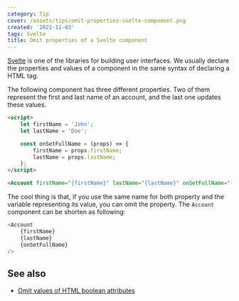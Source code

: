 ```yaml
---
category: Tip
cover: /assets/tips/omit-properties-svelte-component.png
created: '2021-11-03'
tags: Svelte
title: Omit properties of a Svelte component
---
```


[Svelte](https://svelte.dev) is one of the libraries for building user interfaces. We usually declare the properties and values of a component in the same syntax of declaring a HTML tag.

The following component has three different properties. Two of them represent the first and last name of an account, and the last one updates these values.

```html
<script>
    let firstName = 'John';
    let lastName = 'Doe';

    const onSetFullName = (props) => {
        firstName = props.firstName;
        lastName = props.lastName;
    };
</script>

<Account firstName="{firstName}" lastName="{lastName}" onSetFullName="{onSetFullName}" />
```

The cool thing is that, if you use the same name for both property and the variable representing its value, you can omit the property. The `Account` component can be shorten as following:

```js
<Account
    {firstName}
    {lastName}
    {onSetFullName}
/>
```

## See also

-   [Omit values of HTML boolean attributes](https://phuoc.ng/collection/tips/omit-values-of-html-boolean-attributes)
